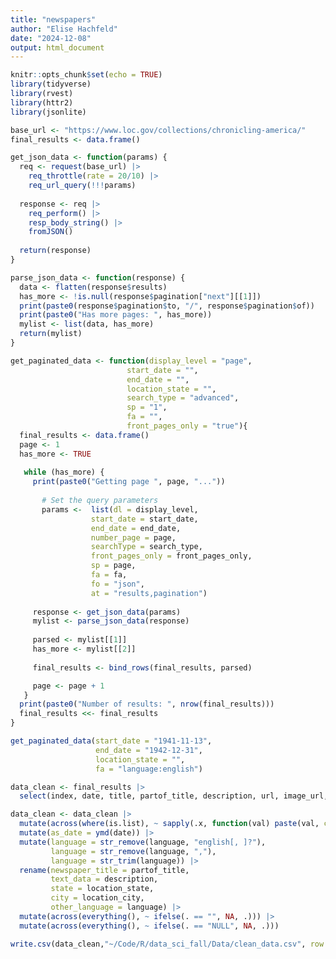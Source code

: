 ```yaml
---
title: "newspapers"
author: "Elise Hachfeld"
date: "2024-12-08"
output: html_document
---
```


```r
knitr::opts_chunk$set(echo = TRUE)
library(tidyverse)
library(rvest)
library(httr2)
library(jsonlite)
```

```r
base_url <- "https://www.loc.gov/collections/chronicling-america/"
final_results <- data.frame()

get_json_data <- function(params) {
  req <- request(base_url) |>
    req_throttle(rate = 20/10) |>
    req_url_query(!!!params)
  
  response <- req |>
    req_perform() |>
    resp_body_string() |>
    fromJSON()
  
  return(response)
}

parse_json_data <- function(response) {
  data <- flatten(response$results)
  has_more <- !is.null(response$pagination["next"][[1]])
  print(paste0(response$pagination$to, "/", response$pagination$of))
  print(paste0("Has more pages: ", has_more))
  mylist <- list(data, has_more)
  return(mylist)
}
```

```r
get_paginated_data <- function(display_level = "page",
                          start_date = "",
                          end_date = "",
                          location_state = "",
                          search_type = "advanced",
                          sp = "1",
                          fa = "",
                          front_pages_only = "true"){
  final_results <- data.frame()
  page <- 1
  has_more <- TRUE
  
   while (has_more) {
     print(paste0("Getting page ", page, "..."))
     
       # Set the query parameters
       params <-  list(dl = display_level,
                  start_date = start_date,
                  end_date = end_date,
                  number_page = page,
                  searchType = search_type,
                  front_pages_only = front_pages_only,
                  sp = page,
                  fa = fa,
                  fo = "json",
                  at = "results,pagination")
       
     response <- get_json_data(params)
     mylist <- parse_json_data(response)
     
     parsed <- mylist[[1]]
     has_more <- mylist[[2]]
     
     final_results <- bind_rows(final_results, parsed)

     page <- page + 1
   }
  print(paste0("Number of results: ", nrow(final_results)))
  final_results <<- final_results
}
```

```r
get_paginated_data(start_date = "1941-11-13",
                   end_date = "1942-12-31",
                   location_state = "",
                   fa = "language:english")
```

```r
data_clean <- final_results |>
  select(index, date, title, partof_title, description, url, image_url, language, location_state, location_county, location_city, contributor, publication_frequency, subject, subject_ethnicity)

data_clean <- data_clean |>
  mutate(across(where(is.list), ~ sapply(.x, function(val) paste(val, collapse = ', ')))) |>
  mutate(as_date = ymd(date)) |>
  mutate(language = str_remove(language, "english[, ]?"),
         language = str_remove(language, ","),
         language = str_trim(language)) |>
  rename(newspaper_title = partof_title,
         text_data = description,
         state = location_state,
         city = location_city,
         other_language = language) |>
  mutate(across(everything(), ~ ifelse(. == "", NA, .))) |>
  mutate(across(everything(), ~ ifelse(. == "NULL", NA, .)))

write.csv(data_clean,"~/Code/R/data_sci_fall/Data/clean_data.csv", row.names = FALSE)
```


